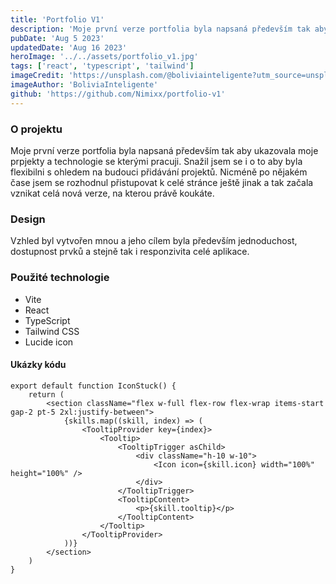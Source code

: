 ```yaml
---
title: 'Portfolio V1'
description: 'Moje první verze portfolia byla napsaná především tak aby ukazovala moje prpjekty a technologie se kterými pracuji. Snažil jsem se i o to aby byla flexibilni s ohledem na budouci přidávání projektů. Nicméně po nějakém čase jsem se rozhodnul přistupovat k celé stránce ještě jinak a tak začala vznikat celá nová verze, na kterou právě koukáte.'
pubDate: 'Aug 5 2023'
updatedDate: 'Aug 16 2023'
heroImage: '../../assets/portfolio_v1.jpg'
tags: ['react', 'typescript', 'tailwind']
imageCredit: 'https://unsplash.com/@boliviainteligente?utm_source=unsplash&utm_medium=referral&utm_content=creditCopyText'
imageAuthor: 'BoliviaInteligente'
github: 'https://github.com/Nimixx/portfolio-v1'
---
```


### O projektu

Moje první verze portfolia byla napsaná především tak aby ukazovala moje prpjekty a technologie se kterými pracuji. Snažil jsem se i o to aby byla flexibilni s ohledem na budouci přidávání projektů. Nicméně po nějakém čase jsem se rozhodnul přistupovat k celé stránce ještě jinak a tak začala vznikat celá nová verze, na kterou právě koukáte.

### Design

Vzhled byl vytvořen mnou a jeho cílem byla především jednoduchost, dostupnost prvků a stejně tak i responzivita celé aplikace.

### Použité technologie

- Vite
- React
- TypeScript
- Tailwind CSS
- Lucide icon

#### Ukázky kódu

```tsx
export default function IconStuck() {
	return (
		<section className="flex w-full flex-row flex-wrap items-start gap-2 pt-5 2xl:justify-between">
			{skills.map((skill, index) => (
				<TooltipProvider key={index}>
					<Tooltip>
						<TooltipTrigger asChild>
							<div className="h-10 w-10">
								<Icon icon={skill.icon} width="100%" height="100%" />
							</div>
						</TooltipTrigger>
						<TooltipContent>
							<p>{skill.tooltip}</p>
						</TooltipContent>
					</Tooltip>
				</TooltipProvider>
			))}
		</section>
	)
}
```
